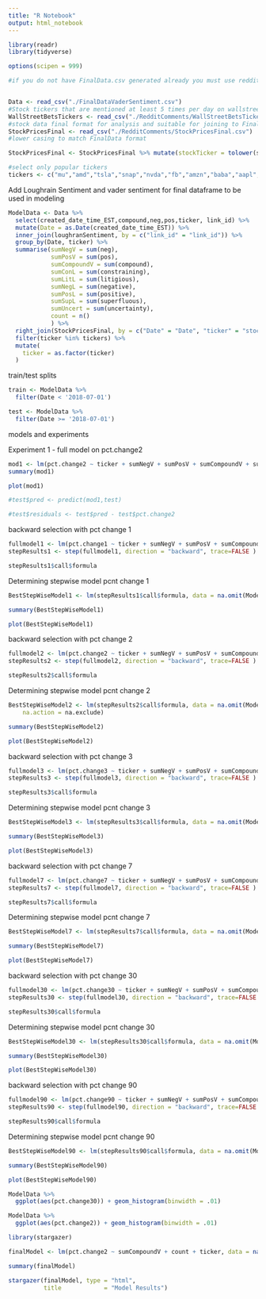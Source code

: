 ```yaml
---
title: "R Notebook"
output: html_notebook
---
```


```r
library(readr)
library(tidyverse)

options(scipen = 999)
```

```r
#if you do not have FinalData.csv generated already you must use redditsentiment.rmd to generate it on your local machine. The individual post and comment csv files should be pullable from git and found within their respective folders. You must also run the vader sentiment python file to generate sentiment with vader. This is a social media specific lexicon. This is found within the Python Sentiment folder and named vaderSentiment.py


Data <- read_csv("./FinalDataVaderSentiment.csv")
#Stock tickers that are mentioned at least 5 times per day on wallstreetbets - generated in RedditSentiment.rmd
WallStreetBetsTickers <- read_csv("./RedditComments/WallStreetBetsTickers.csv")
#stock data final format for analysis and suitable for joining to Final Reddit Data (FinalData)
StockPricesFinal <- read_csv("./RedditComments/StockPricesFinal.csv")
#lower casing to match FinalData format 
```


```r

StockPricesFinal <- StockPricesFinal %>% mutate(stockTicker = tolower(stockTicker))

#select only popular tickers
tickers <- c("mu","amd","tsla","snap","nvda","fb","amzn","baba","aapl","ge","msft","nflx")
```


Add Loughrain Sentiment and vader sentiment for final dataframe to be used in modeling 
```r
ModelData <- Data %>% 
  select(created_date_time_EST,compound,neg,pos,ticker, link_id) %>% 
  mutate(Date = as.Date(created_date_time_EST)) %>% 
  inner_join(loughranSentiment, by = c("link_id" = "link_id")) %>% 
  group_by(Date, ticker) %>% 
  summarise(sumNegV = sum(neg),
            sumPosV = sum(pos),
            sumCompoundV = sum(compound),
            sumConL = sum(constraining),
            sumLitL = sum(litigious),
            sumNegL = sum(negative),
            sumPosL = sum(positive),
            sumSupL = sum(superfluous),
            sumUncert = sum(uncertainty),
            count = n()
            ) %>% 
  right_join(StockPricesFinal, by = c("Date" = "Date", "ticker" = "stockTicker") ) %>% 
  filter(ticker %in% tickers) %>% 
  mutate(
    ticker = as.factor(ticker)
  )
```



train/test splits
```r
train <- ModelData %>% 
  filter(Date < '2018-07-01')

test <- ModelData %>% 
  filter(Date >= '2018-07-01')
```


models and experiments 

Experiment 1 - full model on pct.change2 
```r
mod1 <- lm(pct.change2 ~ ticker + sumNegV + sumPosV + sumCompoundV + sumConL + sumLitL +sumNegL + sumPosL + sumSupL + sumUncert + count, data = ModelData, na.action = na.exclude)
summary(mod1)

plot(mod1)

#test$pred <- predict(mod1,test)

#test$residuals <- test$pred - test$pct.change2

```


backward selection with pct change 1 
```r
fullmodel1 <- lm(pct.change1 ~ ticker + sumNegV + sumPosV + sumCompoundV + sumConL + sumLitL +sumNegL + sumPosL + sumSupL + sumUncert + count, data = na.omit(ModelData), na.action =  na.exclude)
stepResults1 <- step(fullmodel1, direction = "backward", trace=FALSE ) 

stepResults1$call$formula
```

Determining stepwise model pcnt change 1
```r
BestStepWiseModel1 <- lm(stepResults1$call$formula, data = na.omit(ModelData), na.action = na.exclude)

summary(BestStepWiseModel1)

plot(BestStepWiseModel1)
```

backward selection with pct change 2
```r
fullmodel2 <- lm(pct.change2 ~ ticker + sumNegV + sumPosV + sumCompoundV + sumConL + sumLitL +sumNegL + sumPosL + sumSupL + sumUncert + count, data = na.omit(ModelData), na.action =  na.exclude)
stepResults2 <- step(fullmodel2, direction = "backward", trace=FALSE ) 

stepResults2$call$formula
```

Determining stepwise model pcnt change 2 
```r
BestStepWiseModel2 <- lm(stepResults2$call$formula, data = na.omit(ModelData), 
    na.action = na.exclude)

summary(BestStepWiseModel2)

plot(BestStepWiseModel2)
```


backward selection with pct change 3
```r
fullmodel3 <- lm(pct.change3 ~ ticker + sumNegV + sumPosV + sumCompoundV + sumConL + sumLitL +sumNegL + sumPosL + sumSupL + sumUncert + count, data = na.omit(ModelData), na.action =  na.exclude)
stepResults3 <- step(fullmodel3, direction = "backward", trace=FALSE ) 

stepResults3$call$formula
```

Determining stepwise model pcnt change 3
```r
BestStepWiseModel3 <- lm(stepResults3$call$formula, data = na.omit(ModelData), na.action = na.exclude)

summary(BestStepWiseModel3)

plot(BestStepWiseModel3)
```

backward selection with pct change 7
```r
fullmodel7 <- lm(pct.change7 ~ ticker + sumNegV + sumPosV + sumCompoundV + sumConL + sumLitL +sumNegL + sumPosL + sumSupL + sumUncert + count, data = na.omit(ModelData), na.action =  na.exclude)
stepResults7 <- step(fullmodel7, direction = "backward", trace=FALSE ) 

stepResults7$call$formula
```

Determining stepwise model pcnt change 7
```r
BestStepWiseModel7 <- lm(stepResults7$call$formula, data = na.omit(ModelData), na.action = na.exclude)

summary(BestStepWiseModel7)

plot(BestStepWiseModel7)
```

backward selection with pct change 30
```r
fullmodel30 <- lm(pct.change30 ~ ticker + sumNegV + sumPosV + sumCompoundV + sumConL + sumLitL +sumNegL + sumPosL + sumSupL + sumUncert + count, data = na.omit(ModelData), na.action =  na.exclude)
stepResults30 <- step(fullmodel30, direction = "backward", trace=FALSE ) 

stepResults30$call$formula
```

Determining stepwise model pcnt change 30
```r
BestStepWiseModel30 <- lm(stepResults30$call$formula, data = na.omit(ModelData), na.action = na.exclude)

summary(BestStepWiseModel30)

plot(BestStepWiseModel30)
```

backward selection with pct change 90
```r
fullmodel90 <- lm(pct.change90 ~ ticker + sumNegV + sumPosV + sumCompoundV + sumConL + sumLitL +sumNegL + sumPosL + sumSupL + sumUncert + count, data = na.omit(ModelData), na.action =  na.exclude)
stepResults90 <- step(fullmodel90, direction = "backward", trace=FALSE ) 

stepResults90$call$formula
```

Determining stepwise model pcnt change 90
```r
BestStepWiseModel90 <- lm(stepResults90$call$formula, data = na.omit(ModelData), na.action = na.exclude)

summary(BestStepWiseModel90)

plot(BestStepWiseModel90)
```


```r
ModelData %>% 
  ggplot(aes(pct.change30)) + geom_histogram(binwidth = .01)
```

```r
ModelData %>% 
  ggplot(aes(pct.change2)) + geom_histogram(binwidth = .01)
```

```r
library(stargazer)

finalModel <- lm(pct.change2 ~ sumCompoundV + count + ticker, data = na.omit(ModelData), na.action = na.exclude)

summary(finalModel)

stargazer(finalModel, type = "html", 
          title            = "Model Results")
```


